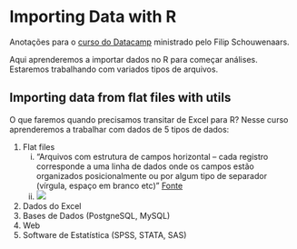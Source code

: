 # Importing Data with R

Anotações para o [curso do Datacamp](https://www.datacamp.com/courses/importing-data-in-r-part-1) ministrado pelo Filip Schouwenaars.

Aqui aprenderemos a importar dados no R para começar análises. Estaremos trabalhando com variados tipos de arquivos.

## Importing data from flat files with utils

O que faremos quando precisamos transitar de Excel para R?
Nesse curso aprenderemos a trabalhar com dados de 5 tipos de dados:
 
 1. Flat files
    i. "Arquivos com estrutura de campos horizontal – cada registro corresponde a uma linha de dados onde os campos estão organizados posicionalmente ou por algum tipo de separador (vírgula, espaço em branco etc)" [Fonte](http://www.pt.bwconsultant.com.br/?p=63)
    ii. ![](imgs/flat-files.png)
 1. Dados do Excel
 1. Bases de Dados (PostgneSQL, MySQL)
 1. Web
 1. Software de Estatística (SPSS, STATA, SAS)
 
 